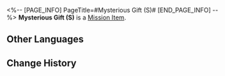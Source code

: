 <%-- [PAGE_INFO]
PageTitle=#Mysterious Gift (S)#
[END_PAGE_INFO] --%>
{{Item Infobox
|id          = 140551
|image       = Item Mysterious Gift (S).png{{subst:void|<!--$UPLOAD:<<SpriteOutput/ItemFigures/300051.png>-<Item Mysterious Gift (S).png>-<Item Icons>>-->}}
|type        = Mission Item
|invCategory = Missions
|rarity      = 3
|effect      = 
|description = A mysterious gift hidden behind the door, looking somewhat plain in appearance. What could it be?
}}
'''Mysterious Gift (S)''' is a [[Mission Item]].

==Other Languages==
{{Other Languages
|en   = Mysterious Gift (S)
|zhs  = 神秘礼物（小）
|zht  = 神秘禮物（小）
|ja   = 謎のプレゼント（小）
|ko   = 수수께끼의 선물(소)
|es   = Regalo misterioso (pequeño)
|fr   = Cadeau mystérieux (petit)
|ru   = Таинственный подарок (маленький)
|th   = ของขวัญสุดลึกลับ (เล็ก)
|vi   = Quà Thần Bí (Nhỏ)
|de   = Mysteriöses Geschenk (S)
|id   = Hadiah Misterius (Kecil)
|pt   = Presente Misterioso (P)
}}

==Change History==
{{Change History|3.0}}